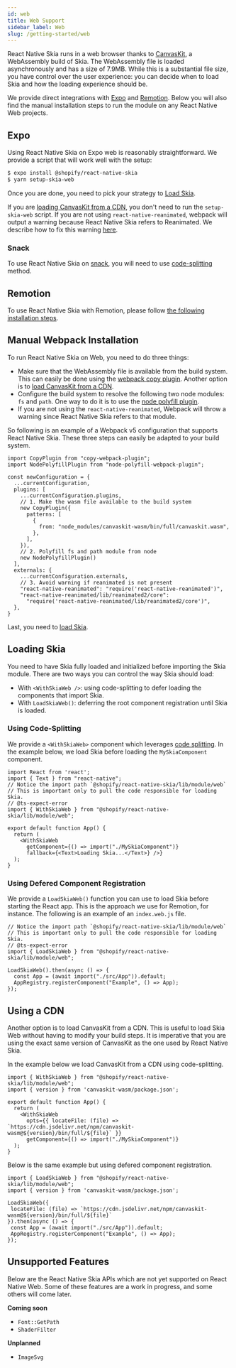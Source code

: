 ```yaml
---
id: web
title: Web Support
sidebar_label: Web
slug: /getting-started/web
---
```



React Native Skia runs in a web browser thanks to [CanvasKit](https://skia.org/docs/user/modules/canvaskit/), a WebAssembly build of Skia.
The WebAssembly file is loaded asynchronously and has a size of 7.9MB.
While this is a substantial file size, you have control over the user experience: you can decide when to load Skia and how the loading experience should be.

We provide direct integrations with [Expo](#Expo) and [Remotion](#Remotion).
Below you will also find the manual installation steps to run the module on any React Native Web projects.

## Expo

Using React Native Skia on Expo web is reasonably straightforward.
We provide a script that will work well with the setup:
```bash
$ expo install @shopify/react-native-skia
$ yarn setup-skia-web
```

Once you are done, you need to pick your strategy to [Load Skia](#loading-skia).

If you are [loading CanvasKit from a CDN](#using-a-cdn), you don't need to run the `setup-skia-web` script. If you are not using `react-native-reanimated`, webpack will output a warning because React Native Skia refers to Reanimated. We describe how to fix this warning [here](#manual-webpack-installation).

### Snack

To use React Native Skia on [snack](https://snack.expo.dev/), you will need to use [code-splitting](#using-code-splitting) method.


<Snack id="@wcandillon/hello-snack" />


## Remotion

To use React Native Skia with Remotion, please follow [the following installation steps](https://remotion.dev/skia).

## Manual Webpack Installation

To run React Native Skia on Web, you need to do three things:
* Make sure that the WebAssembly file is available from the build system. This can easily be done using the [webpack copy plugin](https://webpack.js.org/plugins/copy-webpack-plugin/). Another option is to [load CanvasKit from a CDN](#using-a-cdn).
* Configure the build system to resolve the following two node modules: `fs` and `path`. One way to do it is to use the [node polyfill plugin](https://www.npmjs.com/package/node-polyfill-webpack-plugin).
* If you are not using the `react-native-reanimated`, Webpack will throw a warning since React Native Skia refers to that module.

So following is an example of a Webpack v5 configuration that supports React Native Skia.
These three steps can easily be adapted to your build system.

```tsx
import CopyPlugin from "copy-webpack-plugin";
import NodePolyfillPlugin from "node-polyfill-webpack-plugin";

const newConfiguration = {
  ...currentConfiguration,
  plugins: [
    ...currentConfiguration.plugins,
    // 1. Make the wasm file available to the build system
    new CopyPlugin({
      patterns: [
        {
          from: "node_modules/canvaskit-wasm/bin/full/canvaskit.wasm",
        },
      ],
    }),
    // 2. Polyfill fs and path module from node
    new NodePolyfillPlugin()
  ],
  externals: {
    ...currentConfiguration.externals,
    // 3. Avoid warning if reanimated is not present
    "react-native-reanimated": "require('react-native-reanimated')",
    "react-native-reanimated/lib/reanimated2/core":
      "require('react-native-reanimated/lib/reanimated2/core')",
  },
}
```

Last, you need to [load Skia](#loading-skia).

## Loading Skia

You need to have Skia fully loaded and initialized before importing the Skia module.
There are two ways you can control the way Skia should load:
* With `<WithSkiaWeb />`: using code-splitting to defer loading the components that import Skia.
* With `LoadSkiaWeb()`: deferring the root component registration until Skia is loaded.

### Using Code-Splitting

We provide a `<WithSkiaWeb>` component which leverages [code splitting](https://reactjs.org/docs/code-splitting.html). In the example below, we load Skia before loading the `MySkiaComponent` component. 

```tsx
import React from 'react';
import { Text } from "react-native";
// Notice the import path `@shopify/react-native-skia/lib/module/web`
// This is important only to pull the code responsible for loading Skia.
// @ts-expect-error
import { WithSkiaWeb } from "@shopify/react-native-skia/lib/module/web";

export default function App() {
  return (
    <WithSkiaWeb
      getComponent={() => import("./MySkiaComponent")}
      fallback={<Text>Loading Skia...</Text>} />}
  );
}
```

### Using Defered Component Registration

We provide a `LoadSkiaWeb()` function you can use to load Skia before starting the React app.
This is the approach we use for Remotion, for instance.
The following is an example of an `index.web.js` file.

```tsx
// Notice the import path `@shopify/react-native-skia/lib/module/web`
// This is important only to pull the code responsible for loading Skia.
// @ts-expect-error
import { LoadSkiaWeb } from "@shopify/react-native-skia/lib/module/web";

LoadSkiaWeb().then(async () => {
  const App = (await import("./src/App")).default;
  AppRegistry.registerComponent("Example", () => App);
});
```

## Using a CDN

Another option is to load CanvasKit from a CDN.
This is useful to load Skia Web without having to modify your build steps.
It is imperative that you are using the exact same version of CanvasKit as the one used by React Native Skia.

In the example below we load CanvasKit from a CDN using code-splitting.

```tsx
import { WithSkiaWeb } from "@shopify/react-native-skia/lib/module/web";
import { version } from 'canvaskit-wasm/package.json';

export default function App() {
  return (
    <WithSkiaWeb
      opts={{ locateFile: (file) => `https://cdn.jsdelivr.net/npm/canvaskit-wasm@${version}/bin/full/${file}` }}
      getComponent={() => import("./MySkiaComponent")}
  );
}
```

Below is the same example but using defered component registration.
 
 ```tsx
import { LoadSkiaWeb } from "@shopify/react-native-skia/lib/module/web";
import { version } from 'canvaskit-wasm/package.json';

LoadSkiaWeb({
  locateFile: (file) => `https://cdn.jsdelivr.net/npm/canvaskit-wasm@${version}/bin/full/${file}`
}).then(async () => {
  const App = (await import("./src/App")).default;
  AppRegistry.registerComponent("Example", () => App);
});
```

## Unsupported Features

Below are the React Native Skia APIs which are not yet supported on React Native Web.
Some of these features are a work in progress, and some others will come later.

**Coming soon**

* `Font::GetPath`
* `ShaderFilter`

**Unplanned**

* `ImageSvg`

